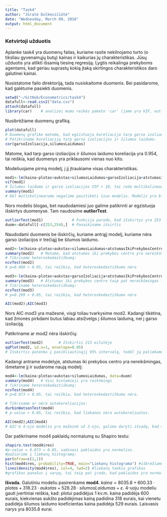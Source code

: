 ```yaml
---
title: "Task4"
author: "Jūratė Dulkevičiūtė"
date: "Wednesday, March 09, 2016"
output: html_document
---
```


### Ketvirtoji užduotis
Aplanke task4 yra duomenų failas, kuriame rasite nekilnojamo turto (o tiksliau gyvenamųjų butų) kainas ir kaikurias jų charakteristikas. Jūsų užduotis yra atlikti išsamią tiesinę regresiją. Lygtis reikalinga prekyboms agentams, kad geriau suprastų kokią įtaką skirtingos charakteristikos daro galutinei kainai.
  
Nusistatome failo direktoriją, tada nusiskaitome duomenis. Bei pasidarome, kad galėtume pasiekti duomenis.
```r
setwd("~/GitHub/Econometrics/task4")
datafull<-read.csv2("data.csv")
attach(datafull)
library(car)    # analizei mums reikės paketo 'car' (jame yra VIF, outlierTest funkcijos)
```
  
Nusibrėžiame duomenų grafiką. 
```r
plot(datafull)
# Duomenų grafike matome, kad egzistuoja koreliacija tarp garso izoliacijos ir šilumos laidumo. 
# Patikriname koreliaciją tarp garso izoliacijos ir šilumos laidumo.
cor(garsoIzoliacija,silumosLaidumas)
```
Matome, kad tarp garso izoliacijos ir šilumos laidumo koreliacija yra 0.954, tai reiškia, kad duomenys yra priklausomi vienas nuo kito.
  
Modeliuojame pirmą modelį, į jį įtraukiame visas charakteristikas.
```r
mod1<-lm(kaina~plotas+aukstas+silumosLaidumas+garsoIzoliacija+atstumasIkiPrekybosCentro)
vif(mod1)
# Šilumos laidumo ir garso izoliacijos VIF > 10, tai rodo multikolinearumo problemą.
summary(mod1)
# Dėl multikolinearumo negalime pasitikėti šiuo modeliu. Modelis yra blogas.
```
  
Nors modelis blogas, bet naudodamiesi juo galime patikrinti ar egzistuoja išskirtys duomenyse. Tam naudosime **outlierTest**.
```r
outlierTest(mod1)             # Funkcija parodo, kad išskirtys yra 253 ir 254 eilutėse
duom<-datafull[-c(253,254),]  # Panaikiname išsirtis 
```

  
Naudodami duomenis be išskirčių, kuriame antrąjį modelį, kuriame nėra garso izoliacijos ir trečiąjį be šilumos laidumo.
```r
mod2<-lm(kaina~plotas+aukstas+silumosLaidumas+atstumasIkiPrekybosCentro,data=duom)
summary(mod2)   # Matome, kad atstumas iki prekybos centro yra nereikšmingas(p-value=0.295 > 0.05)
# Tikriname heteroskedastiškumą:
ncvTest(mod2)   
# p=0.098 > 0.05, tai reiškia, kad heteroskedastiškumo nėra

mod3<-lm(kaina~plotas+aukstas+garsoIzoliacija+atstumasIkiPrekybosCentro,data=duom)
summary(mod3)   # Atstumas iki prekybos centro taip pat nereikšmingas (p-value=0.296 > 0.05)
# Tikriname heteroskedastiškumą:
ncvTest(mod3)
# p=0.199 > 0.05, tai reiškia, kad heteroskedastiškumo nėra

AIC(mod2);AIC(mod3)
```
Nors AIC mod3 yra mažesnė, visgi toliau tvarkysime mod2. Kadangi tikėtina, kad žmonės pirkdami butus labiau atsižvelgs į šilumos laidumą, nei į garso izoliaciją.

Patikriname ar mod2 nėra išskirčių:
```r
outlierTest(mod2)       # Išskirtis 213 eilutėje
qqPlot(mod2, id.n=1, envelope=0.95)    
# Išskirtis patenka į pasikliautinąjį 95% intervalą, todėl ją paliekame
```

Kadangi antrame modelyje, atstumas iki prekybos centro yra nereikšmingas, išmetame jį ir sudarome naują modelį:
```r
mod4<-lm(kaina~plotas+aukstas+silumosLaidumas, data=duom)
summary(mod4)   # Visi kintamieji yra reikšmingi
# Tikriname heteroskedastiškumą:
ncvTest(mod4)
# p=0.073 > 0.05, tai reiškia, kad heteroskedastiškumo nėra.

# Tikriname ar nėra autokoreliacijos:
durbinWatsonTest(mod4)
# p-value > 0.05, tai reiškia, kad liekanos nėra autokoreliuotos.
```
  
```r
AIC(mod2);AIC(mod4)
# AIC'ė 4-ojo modelio yra mažesnė už 2-ojo, galima daryti išvadą, kad 4-asis modelis yra geresnis.
```
  
Dar patikriname mod4 paklaidų normalumą su Shapiro testu:
```r
shapiro.test(mod4$res)
#p-value = 0.073 > 0.05, vadinasi paklaidos yra normalios.
#pažiūrime į liekanų histogramą:
par(mfrow=c(1,1))
hist(mod4$res, probability=TRUE, main="Liekanų histograma") #išbrėžiame histograma
lines(density(mod4$res), col=4, lwd=2) #liekanų tankio grafikas
#grafikas panašus į varpą, tai taip pat įrodo, kad paklaidos yra normalios.
```
    
**Išvada.** 
Galutiniu modeliu pasirenkame **mod4**. $kaina=8035.8+600.33 \cdot plotas+318.23 \cdot aukstas+528.28 \cdot silumosLaidumas +  \varepsilon$. 4-uoju modeliu gauti įvertiniai reiškia, kad: plotui padidėjus 1 kv.m. kaina padidėja 600 eurais, kiekvienas aukšto padidėjimas kainą padidina 318 eurais, kai vienetu padidėja šilumos laidumo koeficientas kaina padidėja 529 eurais. Laisvasis narys yra 8035.8 eurai. 
